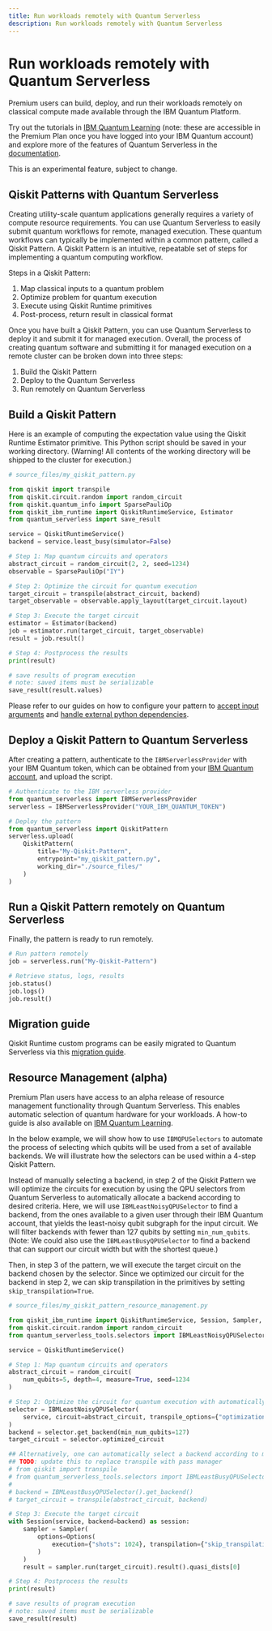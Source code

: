 ```yaml
---
title: Run workloads remotely with Quantum Serverless
description: Run workloads remotely with Quantum Serverless
---
```


# Run workloads remotely with Quantum Serverless

Premium users can build, deploy, and run their workloads remotely on classical compute made available through the IBM Quantum Platform.

Try out the tutorials in [IBM Quantum Learning](https://learning.quantum.ibm.com/catalog/tutorials?topics=qiskit-patterns) (note: these are accessible in the Premium Plan once you have logged into your IBM Quantum account) and explore more of the features of Quantum Serverless in the [documentation](https://qiskit-extensions.github.io/quantum-serverless/).


<Admonition type="note">
    This is an experimental feature, subject to change.
</Admonition>

## Qiskit Patterns with Quantum Serverless

Creating utility-scale quantum applications generally requires a variety of compute resource requirements. You can use Quantum Serverless to easily submit quantum workflows for remote, managed execution. These quantum workflows can typically be implemented within a common pattern, called a Qiskit Pattern. A Qiskit Pattern is an intuitive, repeatable set of steps for implementing a quantum computing workflow.

Steps in a Qiskit Pattern:

1. Map classical inputs to a quantum problem
2. Optimize problem for quantum execution
3. Execute using Qiskit Runtime primitives
4. Post-process, return result in classical format

Once you have built a Qiskit Pattern, you can use Quantum Serverless to deploy it and submit it for managed execution. Overall, the process of creating quantum software and submitting it for managed execution on a remote cluster can be broken down into three steps:

1. Build the Qiskit Pattern
2. Deploy to the Quantum Serverless
3. Run remotely on Quantum Serverless

## Build a Qiskit Pattern

Here is an example of computing the expectation value using the Qiskit Runtime Estimator primitive. This Python script should be saved in your working directory. (Warning! All contents of the working directory will be shipped to the cluster for execution.)


```python
# source_files/my_qiskit_pattern.py

from qiskit import transpile
from qiskit.circuit.random import random_circuit
from qiskit.quantum_info import SparsePauliOp
from qiskit_ibm_runtime import QiskitRuntimeService, Estimator
from quantum_serverless import save_result

service = QiskitRuntimeService()
backend = service.least_busy(simulator=False)

# Step 1: Map quantum circuits and operators
abstract_circuit = random_circuit(2, 2, seed=1234)
observable = SparsePauliOp("IY")

# Step 2: Optimize the circuit for quantum execution
target_circuit = transpile(abstract_circuit, backend)
target_observable = observable.apply_layout(target_circuit.layout)

# Step 3: Execute the target circuit
estimator = Estimator(backend)
job = estimator.run(target_circuit, target_observable)
result = job.result()

# Step 4: Postprocess the results
print(result)

# save results of program execution
# note: saved items must be serializable
save_result(result.values)
```

Please refer to our guides on how to configure your pattern to [accept input arguments](https://qiskit-extensions.github.io/quantum-serverless/getting_started/basic/02_arguments_and_results.html) and [handle external python dependencies](https://qiskit-extensions.github.io/quantum-serverless/getting_started/basic/03_dependencies.html).

## Deploy a Qiskit Pattern to Quantum Serverless

After creating a pattern, authenticate to the `IBMServerlessProvider` with your IBM Quantum token, which can be obtained from your [IBM Quantum account](https://quantum-computing.ibm.com/account), and upload the script.

```python
# Authenticate to the IBM serverless provider
from quantum_serverless import IBMServerlessProvider
serverless = IBMServerlessProvider("YOUR_IBM_QUANTUM_TOKEN")

# Deploy the pattern
from quantum_serverless import QiskitPattern
serverless.upload(
    QiskitPattern(
        title="My-Qiskit-Pattern",
        entrypoint="my_qiskit_pattern.py",
        working_dir="./source_files/"
    )
)
```

## Run a Qiskit Pattern remotely on Quantum Serverless

Finally, the pattern is ready to run remotely.

```python
# Run pattern remotely
job = serverless.run("My-Qiskit-Pattern")

# Retrieve status, logs, results
job.status()
job.logs()
job.result()
```

## Migration guide

Qiskit Runtime custom programs can be easily migrated to Quantum Serverless via this [migration guide](https://qiskit-extensions.github.io/quantum-serverless/migration/migration_from_qiskit_runtime_programs.html).

## Resource Management (alpha)

Premium Plan users have access to an alpha release of resource management functionality through Quantum Serverless. This enables automatic selection of quantum hardware for your workloads. A how-to guide is also available on [IBM Quantum Learning](https://learning.quantum.ibm.com/tutorial/resource-management-automatically-select-quantum-hardware).

In the below example, we will show how to use `IBMQPUSelectors` to automate the process of selecting which qubits will be used from a set of available backends. We will illustrate how the selectors can be used within a 4-step Qiskit Pattern. 

Instead of manually selecting a backend, in step 2 of the Qiskit Pattern we will optimize the circuits for execution by using the QPU selectors from Quantum Serverless to automatically allocate a backend according to desired criteria. Here, we will use `IBMLeastNoisyQPUSelector` to find a backend, from the ones available to a given user through their IBM Quantum account, that yields the least-noisy qubit subgraph for the input circuit. We will filter backends with fewer than 127 qubits by setting `min_num_qubits`. (Note: We could also use the `IBMLeastBusyQPUSelector` to find a backend that can support our circuit width but with the shortest queue.)

Then, in step 3 of the pattern, we will execute the target circuit on the backend chosen by the selector. Since we optimized our circuit for the backend in step 2, we can skip transpilation in the primitives by setting `skip_transpilation=True`. 

```python
# source_files/my_qiskit_pattern_resource_management.py

from qiskit_ibm_runtime import QiskitRuntimeService, Session, Sampler, Options
from qiskit.circuit.random import random_circuit
from quantum_serverless_tools.selectors import IBMLeastNoisyQPUSelector

service = QiskitRuntimeService()

# Step 1: Map quantum circuits and operators
abstract_circuit = random_circuit(
    num_qubits=5, depth=4, measure=True, seed=1234
)

# Step 2: Optimize the circuit for quantum execution with automatically selected backend
selector = IBMLeastNoisyQPUSelector(
    service, circuit=abstract_circuit, transpile_options={"optimization_level": 3}
)
backend = selector.get_backend(min_num_qubits=127)
target_circuit = selector.optimized_circuit

## Alternatively, one can automatically select a backend according to most available:
## TODO: update this to replace transpile with pass manager
# from qiskit import transpile
# from quantum_serverless_tools.selectors import IBMLeastBusyQPUSelector
#
# backend = IBMLeastBusyQPUSelector().get_backend()
# target_circuit = transpile(abstract_circuit, backend)

# Step 3: Execute the target circuit
with Session(service, backend=backend) as session:
    sampler = Sampler(
        options=Options(
            execution={"shots": 1024}, transpilation={"skip_transpilation": True}
        )
    )
    result = sampler.run(target_circuit).result().quasi_dists[0]

# Step 4: Postprocess the results
print(result)

# save results of program execution
# note: saved items must be serializable
save_result(result)
```
